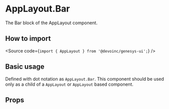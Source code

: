 

<Meta title="Components/Layout/AppLayout/Components/AppLayoutBar/Overview" />

# AppLayout.Bar

The Bar block of the AppLayout component.

## How to import

<Source code={`import { AppLayout } from '@devoinc/genesys-ui';`} />

## Basic usage

Defined with dot notation as `AppLayout.Bar`. This component should be used only as a
child of a `AppLayout` or `AppLayout` based component.

<Canvas of={Stories.Playground} />

## Props

<ArgTypes of={Stories} />
